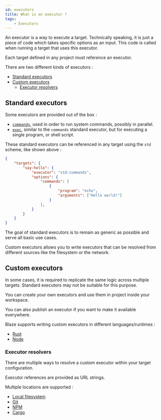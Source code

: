 ```yaml
---
id: executors
title: What is an executor ?
tags:
    - Executors
---
```


An executor is a way to execute a target. Technically speaking, it is just a piece of code which takes specific options as an input. This code is called when running a target that uses this executor.

Each target defined in any project must reference an executor.

There are two different kinds of executors :

- [Standard executors](#standard-executors)
- [Custom executors](#custom-executors)
    - [Executor resolvers](#executor-resolvers)

## Standard executors

Some executors are provided out of the box :

- [`commands`](std/commands.mdx), used in order to run system commands, possibly in parallel.
- [`exec`](std/exec.mdx), similar to the `commands` standard executor, but for executing a single program, or shell script.

These standard executors can be referenced in any target using the `std` scheme, like shown above :

```json
{
    "targets": {
        "say-hello": {
            "executor": "std:commands",
            "options": {
                "commands": [
                    {
                        "program": "echo",
                        "arguments": ["Hello world!"]
                    }
                ],
            }
        }
    }
}
```

The goal of standard executors is to remain as generic as possible and serve all basic use cases. 

Custom executors allows you to write executors that can be resolved from different sources like the filesystem or the network.

## Custom executors

In some cases, it is required to replicate the same logic across multiple targets. Standard executors may not be suitable for this purpose.

You can create your own executors and use them in project inside your workspace.

You can also publish an executor if you want to make it available everywhere.

Blaze supports writing custom executors in different languages/runtimes :

- [Rust](languages/rust.mdx)
- [Node](languages/node.mdx)

### Executor resolvers

There are multiple ways to resolve a custom executor within your target configuration.

Executor references are provided as URL strings.

Multiple locations are supported :

- [Local filesystem](resolvers/file-system.mdx)
- [Git](resolvers/git.mdx)
- [NPM](resolvers/npm.mdx)
- [Cargo](resolvers/cargo.mdx)
